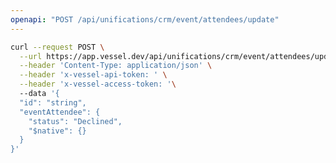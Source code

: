 ```yaml
---
openapi: "POST /api/unifications/crm/event/attendees/update"
---
```


<RequestExample>

```bash Request
curl --request POST \
  --url https://app.vessel.dev/api/unifications/crm/event/attendees/update \
  --header 'Content-Type: application/json' \
  --header 'x-vessel-api-token: ' \
  --header 'x-vessel-access-token: '\ 
  --data '{
  "id": "string",
  "eventAttendee": {
    "status": "Declined",
    "$native": {}
  }
}'
```

</RequestExample>


      